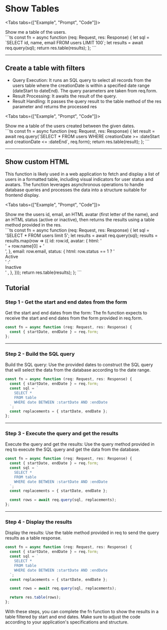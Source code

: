 # Show Tables

<Tabs tabs={["Example", "Prompt",  "Code"]}>
  <Example block="examples.table" webComponent="table-component"/>
   <div class="demo-prompt">Show me a table of the users.</div>
```ts
const fn = async function (req: Request, res: Response) {
  let sql = `SELECT id, name, email FROM users LIMIT 100`;
  let results = await req.query(sql);
  return res.table(results);
};
```
 
</Tabs>

---

## Create a table with filters

- Query Execution: It runs an SQL query to select all records from the users table where the creationDate is within a specified date range (dateStart to dateEnd). The query parameters are taken from req.form.
- Result Processing: It awaits the result of the query.
- Result Handling: It passes the query result to the table method of the res parameter and returns the processed res

<Tabs tabs={["Example", "Prompt",  "Code"]}>
  <Example block="examples.form" webComponent="table-component"/>
   <div class="demo-prompt">Show me a table of the users created between the given dates.</div>
```ts
const fn = async function (req: Request, res: Response) {
  let result = await req.query(`SELECT * FROM users WHERE creationDate >= :dateStart and creationDate <= :dateEnd`, req.form);
  return res.table(result);
};
```
 
</Tabs>

---

## Show custom HTML

This function is likely used in a web application to fetch and display a list of users in a formatted table, including visual indicators for user status and avatars. The function leverages asynchronous operations to handle database queries and processes the data into a structure suitable for frontend display.

<Tabs tabs={["Example", "Prompt",  "Code"]}>
  <Example block="examples.table.html" webComponent="table-component"/>
   <div class="demo-prompt">Show me the users id, email, an HTML avatar (first letter of the name), and an HTML status (active or inactive), then returns the results using a table method provided in the res.</div>
```ts
  const fn = async function (req: Request, res: Response) {
  let sql = 'SELECT * FROM  users limit 5';
  let results = await req.query(sql);
  results = results.map(row => ({
    id: row.id,
    avatar: {
      html: '<div class="demo-avatar">' + row.name[0] + '</div>',
    },
    email: row.email,
    status: {
      html: row.status == 1 ? '<div class="demo-active">Active</div>'
    :'<div class="demo-inactive">Inactive</div>' ,
    },
  }));
  return res.table(results);
};
```

</Tabs>

## Tutorial

### Step 1 - Get the start and end dates from the form

Get the start and end dates from the form: The fn function expects to receive the start and end dates from the form provided in req.form.

```ts { 2 }
const fn = async function (req: Request, res: Response) {
  const { startDate, endDate } = req.form;
};
```

---

### Step 2 - Build the SQL query

Build the SQL query: Use the provided dates to construct the SQL query that will select the data from the database according to the date range.

```ts { 3,4,5,6,7,8 }
const fn = async function (req: Request, res: Response) {
  const { startDate, endDate } = req.form;
  const sql = `
    SELECT * 
    FROM table 
    WHERE date BETWEEN :startDate AND :endDate
  `;
  const replacements = { startDate, endDate };
};
```

---

### Step 3 - Execute the query and get the results

Execute the query and get the results: Use the query method provided in req to execute the SQL query and get the data from the database.

```ts { 10 }
const fn = async function (req: Request, res: Response) {
  const { startDate, endDate } = req.form;
  const sql = `
    SELECT * 
    FROM table 
    WHERE date BETWEEN :startDate AND :endDate
  `;
  const replacements = { startDate, endDate };

  const rows = await req.query(sql, replacements);
};
```

---

### Step 4 - Display the results

Display the results: Use the table method provided in req to send the query results as a table response.

```ts {12}
const fn = async function (req: Request, res: Response) {
  const { startDate, endDate } = req.form;
  const sql = `
    SELECT * 
    FROM table 
    WHERE date BETWEEN :startDate AND :endDate
  `;
  const replacements = { startDate, endDate };

  const rows = await req.query(sql, replacements);

  return res.table(rows);
};
```

With these steps, you can complete the fn function to show the results in a table filtered by start and end dates. Make sure to adjust the code according to your application's specifications and structure.
